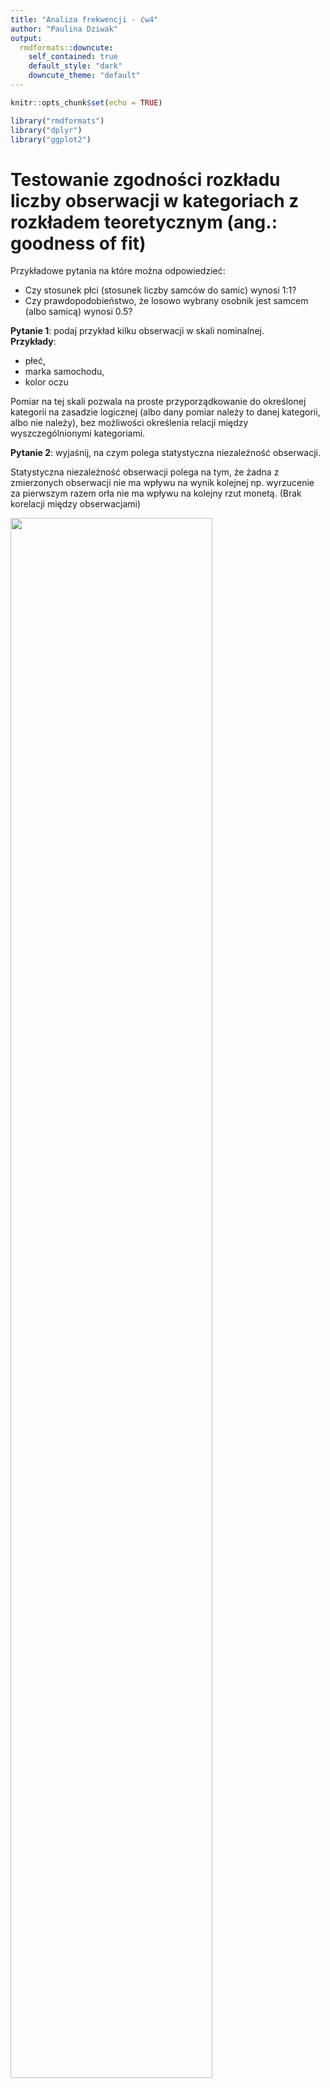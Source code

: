 ---
title: "Analiza frekwencji - ćw4"
author: "Paulina Dziwak"
output: 
  rmdformats::downcute:
    self_contained: true
    default_style: "dark"
    downcute_theme: "default"
---

```{r setup, include=FALSE}
knitr::opts_chunk$set(echo = TRUE)
```

```{r,message=FALSE, warning=FALSE}
library("rmdformats")
library("dplyr")
library("ggplot2")
```
# Testowanie zgodności rozkładu liczby obserwacji w kategoriach z rozkładem teoretycznym (ang.: goodness of fit)

Przykładowe pytania na które można odpowiedzieć:

- Czy stosunek płci (stosunek liczby samców do samic) wynosi 1:1?
- Czy prawdopodobieństwo, że losowo wybrany osobnik jest samcem (albo samicą) wynosi 0.5?

**Pytanie 1**: podaj przykład kilku obserwacji w skali nominalnej.\
**Przykłady**: 

* płeć, 
* marka samochodu, 
* kolor oczu 

Pomiar na tej skali pozwala na proste przyporządkowanie do określonej kategorii na zasadzie logicznej (albo dany pomiar należy to danej kategorii, albo nie należy), bez możliwości określenia relacji między wyszczególnionymi kategoriami.

**Pytanie 2**: wyjaśnij, na czym polega statystyczna niezależność obserwacji.\

Statystyczna niezależność obserwacji polega na tym, że żadna z zmierzonych obserwacji nie ma wpływu na wynik kolejnej np. wyrzucenie za pierwszym razem orła nie ma wpływu na kolejny rzut monetą. (Brak korelacji między obserwacjami)

![](images/test_prop.jpg){#id .class width=80% height=80%}\

![](images/test_chi.jpg){#id .class width=80% height=80%}\

**p-value** -prawdopodobieństwo popełnienia błędu pierwszego rodzaju. Jeżeli jest < 0.05 to raportujemy wynik istotny statystycznie. Piszemy że istotne statystycznie są różnicę między zmiennymi i odrzucamy hipotezę zerową. Np. p-value=0.1 to z 10% prawdopodobieństwem jeśli odrzucimy hipotezę zerową to będzie to zła decyzja.

# Zadanie 1: 
W pewnej populacji odłowiono losowo 90 osobników, w tym 70 samców. Czy stosunek płci odbiega od teoretycznego 1:1? 

```{r}
prop.test(x=70,n=90, p=0.5,
alternative = "two.sided",
conf.level = 0.95, correct = FALSE)

```
Wartość p (p-value), w tym przypadku wynosi 1.361e-07. Taka wartość jest poniżej standardowego progu 0,05 co oznacza, że hipoteza zerowa (proporcja sukcesów jest równa 0,5) może być odrzucona na rzecz alternatywnej hipotezy, że proporcja sukcesów jest różna od 0,5.

Na końcu, test wylicza 95% przedział ufności (95 percent confidence interval) dla proporcji sukcesów, który wynosi [0.6815, 0.8513]. Oznacza to, że z 95% prawdopodobieństwem proporcja sukcesów w populacji jest zawarta w tym przedziale.

Dodatkowo, test wylicza estymator proporcji sukcesów (p), czyli oszacowanie proporcji.

"df" oznacza "stopnie swobody" (ang. "degrees of freedom"). Stopnie swobody to liczba niezależnych obserwacji w próbie, które są wolne do zmiany lub ustawienia w sposób umożliwiający obliczenie statystyki testowej.


```{r}
chisq.test(x=c(70,20), correct = TRUE, p=c(0.5, 0.5))
```
Taki sam wynik w rezultacie

# Zadanie 2: 
W innym badaniu udało się odłowić tylko 30 osobników, w tym 20 samców. Czy stosunek płci odbiega od teoretycznego 1:1?

```{r}
  prop.test(x=20,n=30, p=0.5,
          alternative = "two.sided",
          conf.level = 0.95, correct = TRUE)

```
```{r}
chisq.test(x=c(20,10), correct = TRUE, p=c(0.5, 0.5))
```
Z 10% prawdopodobieństwem możemy stwierdzić że odrzucenie hipotezy zerowej będzie złą decyzją z powodu wysokiej wartości p-value. Zgodnie z konwencją wartości p-value<0.05 dla danych istotnych statystycznie, nie mamy argumentów aby odrzucić hipotezę zerową. Stosunek płci nie odbiega od teoretycznego.

# Zadanie 3: 
Na podstawie wyników badań kulturowych, niezależnych od danych demograficznych, postawiono hipotezę, że pewnym lokalnym społeczeństwie praktykuje się selektywną aborcję płodów żeńskich. W regionie do którego ta społeczność należy, przeciętna proporcja chłopców wśród urodzonych dzieci jest zbliżona do średniej światowej i wynosi 0.51. Jednakże, w tej społeczności wśród urodzonych w ostatnim roku 30 dzieci było 20 chłopców. Czy wyniki te potwierdzają tę hipotezę? 


```{r}
prop.test(x=20,n=30, p=0.51,
          alternative = "two.sided",
          conf.level = 0.95, correct = TRUE)

chisq.test(x=c(20,10), correct = TRUE, p=c(0.51, 0.49))

```

Wyniki te nie dostarczają argumentów na rzecz stwierdzenia że w tym lokalnym społeczeństwie praktykuje się selektywną aborcję płodów żeńskich gdyż wartość p-value jest wysoka.


#Zadanie 4: 
W wyniku krzyżówki czystych linii roślin o kwiatach czerwonych i białych, uzyskano 22 rośliny o kwiatach białych, 60 różowych i 28 czerwonych. Czy te wyniki są zgodne z przewidywaniem stosunkiem dla jednogenowej cechy mendlowskiej z kodominacją (1:2:1)?

**mamy 3 kategorie więc nie możemy użyć testu dla proporcji **

```{r}
x <- c(22,60,28)
p <- c(0.25, 0.5, 0.25)
chisq.test(x, correct = TRUE, p)
```
Wartość p-value jest wyższa od 0.05 a zatem wyniki wspierają hipotezę zerową (stosunek 1:2:1), gdyż nie wskazują na jej odrzucenie. 


# Testowanie zależności/niezależności między dwoma pomiarami w skali nominalnej (ang.: tests of association/independence) Analiza tabel wielodzielczych (ang.: contigency table)

Przykładowe pytania na które można odpowiedzieć:

-  czy stosunek płci różni się między dwoma populacjami?
-  czy stosunek płci jest zależny/niezależny od tego, która to populacja?

![](images/testy_adekw.jpg){#id .class width=80% height=80%}\
![](images/funkcje.jpg){#id .class width=80% height=80%}\


# Zadanie 5
W lesie niedaleko Krakowa stwierdzono, że wśród 90 osobników pewnej ćmy, 70 miało skrzydła jasne, a 20 ciemne. Natomiast w parku w Krakowie, wśród 30 osobników tego samego gatunku 10 miało  jasne a 20 ciemne. Czy te wyniki wspierają roboczą hipotezę, że w warunkach zanieczyszczonego miasta formy **ciemne** występują częściej?

Hipoteza zerowa: "Nie ma zależności między miejscem występowania ćmy, a kolorem jej skrzydeł"

```{r}
ContigTab1<-matrix(c(70,20,10,20),nrow=2,byrow=T)
colnames(ContigTab1)<-c("jasne","ciemne")
rownames(ContigTab1)<-c("las","park" )

x <- c(20, 20)   # pytanie jest o ciemne
n <- c(90, 30)

prop.test(x=c(20, 20), n=c(90, 30),
alternative = "two.sided",
conf.level = 0.95, correct = TRUE)
chisq.test(ContigTab1, correct = TRUE)

```
Wartość p-value jest bardzo mała < 0.05,  a zatem dostarcza argumentów za odrzuceniem hipotezy zerowej na rzecz hipotezy alternatywnej. Wyniki wspierają hipotezę że w warunkach zanieczyszczonego miasta formy ciemne występują częściej.


# Zadanie 6
![](images/zad6.jpg){#id .class width=80% height=80%}\
Czy frekwencja osobników niskiej, przeciętnej i wysokiej sprawności motorycznej różni się między osobnikami karmionymi dietą normalną, wysokobiałkową i tzw. „dietą zachodnią”?

**mamy 3 kategorie więc nie możemy użyć testu dla proporcji**

```{r}
cin <- matrix(c(10,5,20, 10,10,10 , 10,15,0 ),nrow=3,byrow=T)
colnames(cin)<-c("Kontrolna","Wysokobiałkowa", "Zachodnia")

rownames(cin)<-c("SM-Poniżej","SM-Norma", "SM-Powyżej")

chisq.test(cin,correct = TRUE)

```
p-value jest niskie a zatem świadczy to o różnicach statystycznych, frekwencje osobników różnią się. Należy odrzucić hipotezę zerową.



W przypadku testu chi-kwadrat chisq.test() w R, parametr **correct** określa, czy należy użyć poprawki Yatesa dla kontyngencji o wymiarach 2x2. Poprawka Yatesa to korekta, która została zaproponowana w celu uniknięcia przeszacowania statystyk testowych w przypadku, gdy liczba obserwacji jest niewielka.

W przypadku kontyngencji o wymiarach większych niż 2x2, parametr correct nie ma wpływu na wyniki testu, ponieważ test chi-kwadrat działa na podstawie rozkładu asymptotycznego chi-kwadrat, który nie wymaga korekt dla małych próbek.


# Zadania z surowymi danymi

# Zadanie 7
![](images/zad7.jpg){#id .class width=80% height=80%}\
```{r}
flowers <-  read.csv("flowers.csv", header = TRUE, sep = "\t")
colors_frekw <-  table(flowers$Color)

chisq.test(colors_frekw, p=c( 0.5, 0.25, 0.25), correct = T)

```
Frekwencje najprawdopodobniej są zgodne z oczekiwanym stosunkiem 1:2:1 gdyż
p-value jest >0.05 więc nie odrzucamy hipotez zerowej.

![](images/zad8.jpg){#id .class width=80% height=80%}\

```{r}
mice <-  read.csv("mice.csv", header = TRUE, sep = "\t")

ContigTab1 = table(mice$S, mice$FC)  # zgrupowanie dla plci
rownames(ContigTab1)<-c("samice","samce")
colnames(ContigTab1)<-c("bl","br","s")
ContigTab1

chisq.test(ContigTab1, correct = TRUE)



```
Wartość p-value jest większa niż 0.05, a zatem nie dostarcza argumentów za odrzuceniem hipotezy zerowej. Nie wskazuje na występowanie związku między płcią, a kolorem sierści myszy.




